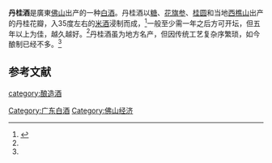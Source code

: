 {{Refimprove|time=2020-09-18T02:16:47+00:00}}
'''丹桂酒'''是廣東[[佛山|佛山]]出产的一种[[中国烧酒|白酒]]。丹桂酒以[[糖|糖]]、[[花旗参|花旗参]]、[[桂圆|桂圆]]和当地[[西樵山|西樵山]]出产的丹桂花瓣，入35度左右的[[米酒|米酒]]浸制而成，<ref name=l0>{{cite web|url=http://www.guihua.net/newscenter/news/2008-01-11/1835.html |title=三代人传承酿丹桂酒绝艺|language=Zh-hans|accessdate=2007年4月9日}}</ref>一般至少需一年之后方可开坛，但五年以上为佳，越久越好。<ref name=l0/>丹桂酒虽为地方名产，但因传统工艺复杂序繁琐，如今酿制已经不多。<ref name=l0/>

==参考文献==
{{reflist}}
{{饮料小作品}}
{{中華酒文化}}

[[category:酿造酒|category:酿造酒]]
[[Category:广东白酒|Category:广东白酒]]
[[Category:佛山经济|Category:佛山经济]]